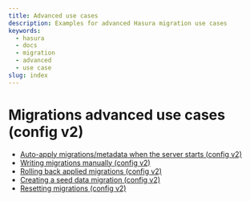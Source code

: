 ```yaml
---
title: Advanced use cases
description: Examples for advanced Hasura migration use cases
keywords:
  - hasura
  - docs
  - migration
  - advanced
  - use case
slug: index
---
```


# Migrations advanced use cases (config v2)

- [Auto-apply migrations/metadata when the server starts (config v2)](/migrations-metadata-seeds/legacy-configs/config-v2/advanced/auto-apply-migrations.mdx)
- [Writing migrations manually (config v2)](/migrations-metadata-seeds/legacy-configs/config-v2/advanced/writing-migrations-manually.mdx)
- [Rolling back applied migrations (config v2)](/migrations-metadata-seeds/legacy-configs/config-v2/advanced/rolling-back-migrations.mdx)
- [Creating a seed data migration (config v2)](/migrations-metadata-seeds/legacy-configs/config-v2/advanced/seed-data-migration.mdx)
- [Resetting migrations (config v2)](/migrations-metadata-seeds/legacy-configs/config-v2/advanced/resetting-migrations.mdx)
